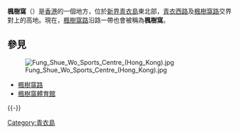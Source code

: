 '''楓樹窩'''（{{lang-en|'''Fung Shue Wo'''}}）是[[香港|香港]]的一個地方，位於[[新界|新界]][[青衣島|青衣島]]東北部，[[青衣西路|青衣西路]]及[[楓樹窩路|楓樹窩路]]交界對上的高地。現在，[[楓樹窩路|楓樹窩路]]沿路一帶也會被稱為'''楓樹窩'''。

==參見==
[[File:Fung_Shue_Wo_Sports_Centre_(Hong_Kong).jpg|thumb]]
*[[楓樹窩路|楓樹窩路]]
*[[楓樹窩體育館|楓樹窩體育館]]

{{香港地理小作品}}

{{-}}
{{葵青區}}

[[Category:青衣島|Category:青衣島]]